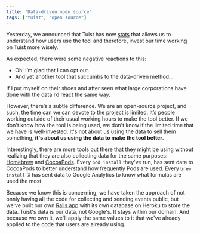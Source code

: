 ```yaml
---
title: "Data-driven open source"
tags: ["tuist", "open source"]
---
```


Yesterday, we announced that Tuist has now [stats](https://stats.tuist.io) that allows us to understand how users use the tool and therefore, invest our time working on Tuist more wisely.

As expected, there were some negative reactions to this:

- Oh! I’m glad that I can opt out.
- And yet another tool that succumbs to the data-driven method...

If I put myself on their shoes and after seen what large corporations have done with the data I’d react the same way.

However, there’s a subtle difference. We are an open-source project, and such, the time can we can devote to the project is limited. It’s people working outside of their usual working hours to make the tool better. If we don't know how the tool is being used, we don't know if the limited time that we have is well-invested. It's not about us using the data to sell them something, **it's about us using the data to make the tool better**.

Interestingly, there are more tools out there that they might be using without realizing that they are also collecting data for the same purposes: [Homebrew](https://brew.sh) and [CocoaPods](https://cocoapods.org/). Every `pod install` they've run, has sent data to CocoaPods to better understand how frequently Pods are used. Every `brew install X` has sent data to Google Analytics to know what formulas are used the most.

Because we know this is concerning, we have taken the approach of not onnly having all the code for collecting and sending events public, but we've built our own [Rails app](https://github.com/tuist/stats) with its own database on Heroku to store the data. Tuist's data is our data, not Google's. It stays within our domain. And because we own it, we'll apply the same values to it that we've already applied to the code that users are already using.
